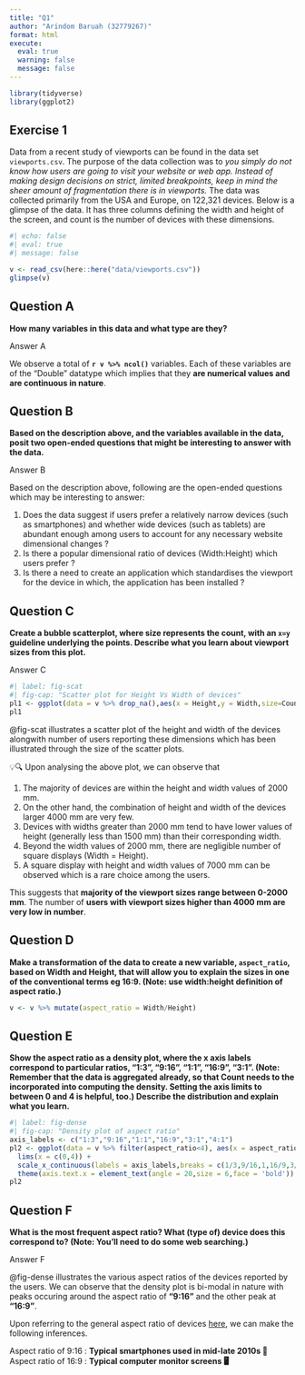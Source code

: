 ```yaml
---
title: "Q1"
author: "Arindom Baruah (32779267)"
format: html
execute: 
  eval: true
  warning: false
  message: false
---
```


```r
library(tidyverse)
library(ggplot2)
```


## Exercise 1

Data from a recent study of viewports can be found in the data set `viewports.csv`. The purpose of the data collection was to *you simply do not know how users are going to visit your website or web app. Instead of making design decisions on strict, limited breakpoints, keep in mind the sheer amount of fragmentation there is in viewports.* The data was collected primarily from the USA and Europe, on 122,321 devices. Below is a glimpse of the data. It has three columns defining the width and height of the screen, and count is the number of devices with these dimensions. 

```r
#| echo: false
#| eval: true
#| message: false

v <- read_csv(here::here("data/viewports.csv"))
glimpse(v)
```
:::{.callout-note}
# Question A
__How many variables in this data and what type are they?__

:::

Answer A

We observe a total of __`r v %>% ncol()`__ variables. Each of these variables are of the "Double" datatype which implies that they __are numerical values and are continuous in nature__.

:::{.callout-note}
# Question B
__Based on the description above, and the variables available in the data, posit two open-ended questions that might be interesting to answer with the data.__
:::

Answer B

Based on the description above, following are the open-ended questions which may be interesting to answer:

<div class="alert alert-block alert-warning">

1. Does the data suggest if users prefer a relatively narrow devices (such as smartphones) and whether wide devices (such as tablets) are abundant enough among users to account for any necessary website dimensional changes ?
2. Is there a popular dimensional ratio of devices (Width:Height) which users prefer ?
3. Is there a need to create an application which standardises the viewport for the device in which, the application has been installed ?

</div>
:::{.callout-note}
# Question C

__Create a bubble scatterplot, where size represents the count, with an `x=y` guideline underlying the points. Describe what you learn about viewport sizes from this plot.__
:::

Answer C

```r
#| label: fig-scat
#| fig-cap: "Scatter plot for Height Vs Width of devices"
pl1 <- ggplot(data = v %>% drop_na(),aes(x = Height,y = Width,size=Count)) + geom_point(alpha = 0.5) + theme(aspect.ratio = 1) + lims(x = c(0,7000),y = c(0,7000)) + ggtitle("Height Vs Width of devices") + labs(size = "Number of devices")
pl1
```
@fig-scat illustrates a scatter plot of the height and width of the devices alongwith number of users reporting these dimensions which has been illustrated through the size of the scatter plots.

<div class="alert alert-block alert-warning">
💡🔍
Upon analysing the above plot, we can observe that 

1. The majority of devices are within the height and width values of 2000 mm. \
2. On the other hand, the combination of height and width of the devices larger 4000 mm are very few.
3. Devices with widths greater than 2000 mm tend to have lower values of height (generally less than 1500 mm) than their corresponding width.
4. Beyond the width values of 2000 mm, there are negligible number of square displays (Width = Height).
5. A square display with height and width values of 7000 mm can be observed which is a rare choice among the users.

This suggests that __majority of the viewport sizes range between 0-2000 mm__. The number of __users with viewport sizes higher than 4000 mm are very low in number__.
</div>


:::{.callout-note}
# Question D
__Make a transformation of the data to create a new variable, `aspect_ratio`, based on Width and Height, that will allow you to explain the sizes in one of the conventional terms eg 16:9. (Note: use width:height definition of aspect ratio.)__
:::

```r
v <- v %>% mutate(aspect_ratio = Width/Height)
```

:::{.callout-note}
# Question E
__Show the aspect ratio as a density plot, where the x axis labels correspond to particular ratios, "1:3", "9:16", "1:1", "16:9", "3:1". (Note: Remember that the data is aggregated already, so that Count needs to the incorporated into computing the density. Setting the axis limits to between 0 and 4 is helpful, too.) Describe the distribution and explain what you learn.__
:::

```r
#| label: fig-dense
#| fig-cap: "Density plot of aspect ratio"
axis_labels <- c("1:3","9:16","1:1","16:9","3:1","4:1")
pl2 <- ggplot(data = v %>% filter(aspect_ratio<4), aes(x = aspect_ratio)) + geom_density(fill = "cornsilk") + theme_classic() + labs(x = "Aspect ratio of device (Width : Height)",y =  "Density of observed value") + ggtitle("Density plot of Aspect ratio") + 
  lims(x = c(0,4)) +
  scale_x_continuous(labels = axis_labels,breaks = c(1/3,9/16,1,16/9,3/1,4/1)) + 
  theme(axis.text.x = element_text(angle = 20,size = 6,face = 'bold')) 
pl2
```


:::{.callout-note}
# Question F
__What is the most frequent aspect ratio? What (type of) device does this correspond to? (Note: You'll need to do some web searching.)__
:::

Answer F

@fig-dense illustrates the various aspect ratios of the devices reported by the users. We can observe that the density plot is bi-modal in nature with peaks occuring around the aspect ratio of __"9:16"__ and the other peak at __"16:9"__.

Upon referring to the general aspect ratio of devices [here](https://en.wikipedia.org/wiki/Aspect_ratio_(image)), we can make the following inferences.

<div class="alert alert-block alert-warning">

Aspect ratio of 9:16 : __Typical smartphones used in mid-late 2010s __📱 \
Aspect ratio of 16:9 : __Typical computer monitor screens 🖥️__

</div>
